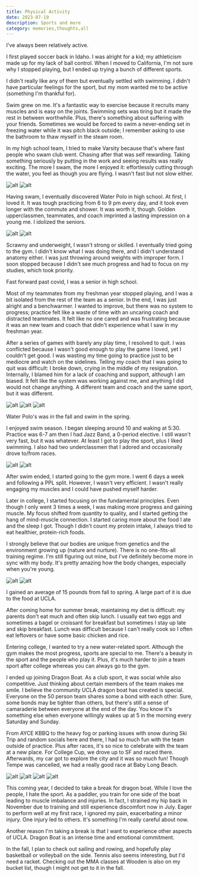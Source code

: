 ```yaml
---
title: Physical Activity
date: 2023-07-19
description: Sports and more
category: memories,thoughts,all
---
```


I've always been relatively active. 

I first played soccer back in Idaho.
I was alright for a kid; my athleticism made up for my lack of ball control.
When I moved to California, I'm not sure why I stopped playing,
but I ended up trying a bunch of different sports.

I didn't really like any of them but eventually settled with swimming.
I didn't have particular feelings for the sport, but my mom wanted me to be active (something I'm thankful for).

Swim grew on me. It's a fantastic way to exercise because it recruits many muscles and is easy on the joints.
Swimming sets was tiring but it made the rest in between worthwhile.
Plus, there's something about suffering with your friends.
Sometimes we would be forced to swim a never-ending set in freezing water while it was pitch black outside; 
I remember asking to use the bathroom to thaw myself in the steam room.

In my high school team, I tried to make Varsity because that's where fast people who swam club went.
Chasing after that was self rewarding.
Taking something seriously by putting in the work and seeing results was really exciting.
The more I swam, the more I enjoyed it: effortlessly cutting through the water, you feel as though you are flying.
I wasn't fast but not slow either.

<div className='flex justify-center'>
    <img src="/swim-fly.jpg" alt="alt" className='w-1/4 rounded-lg mx-4 my-4'></img>
    <img src="/swim-back.jpg" alt="alt" className='w-1/4 rounded-lg mx-4 my-4'></img>
</div>

Having swam, I eventually discovered Water Polo in high school.
At first, I loved it. It was tough practicing from 6 to 9 pm every day, and it took even longer with the commute and shower.
It was worth it, though. Golden upperclassmen, teammates, and coach imprinted a lasting impression on a young me. I idolized the seniors.

<div className='flex justify-center'>
    <img src="/wapo-intense.jpg" alt="alt" className='w-1/4 rounded-lg mx-4 my-4'></img>
    <img src="/wapo-pretty.jpg" alt="alt" className='w-1/4 rounded-lg mx-4 my-4'></img>
</div>

Scrawny and underweight, I wasn't strong or skilled.
I eventually tried going to the gym.
I didn't know what I was doing there, and I didn't understand anatomy either.
I was just throwing around weights with improper form.
I soon stopped because I didn't see much progress and had to focus on my studies, which took priority.

Fast forward past covid, I was a senior in high school.

Most of my teammates from my freshman year stopped playing, 
and I was a bit isolated from the rest of the team as a senior.
In the end, I was just alright and a benchwarmer. 
I wanted to improve, but there was no system to progress;
practice felt like a waste of time with an uncaring coach and distracted teammates.
It felt like no one cared and was frustrating because it was an new team and coach that didn't experience what I saw in my freshman year.

After a series of games with barely any play time, I resolved to quit.
I was conflicted because I wasn't good enough to play the game I loved, yet I couldn't get good. 
I was wasting my time going to practice just to be mediocre and watch on the sidelines.
Telling my coach that I was going to quit was difficult:
I broke down, crying in the middle of my resignation.
Internally, I blamed him for a lack of coaching and support, although I am biased.
It felt like the system was working against me, and anything I did would not change anything.
A different team and coach and the same sport, but it was different.

<div className='flex justify-center'>
    <img src="/wapo-team.jpg" alt="alt" className='w-1/4 rounded-lg mx-4 my-4'></img>
    <img src="/wapo-nails.jpg" alt="alt" className='w-1/4 rounded-lg mx-4 my-4'></img>
    <img src="/wapo-watch.jpg" alt="alt" className='w-1/4 rounded-lg mx-4 my-4'></img>
</div>

Water Polo's was in the fall and swim in the spring.

I enjoyed swim season.
I began sleeping around 10 and waking at 5:30. Practice was 6-7 am then I had Jazz Band, a 0-period elective.
I still wasn't very fast, but it was whatever. At least I got to play the sport, plus I liked swimming. 
I also had two underclassmen that I adored and occasionally drove to/from races.
<div className='flex justify-center'>
    <img src="/swim-underclassmen.jpg" alt="alt" className='w-1/4 rounded-lg mx-4 my-4'></img>
    <img src="/swim-seniors.jpg" alt="alt" className='w-1/4 rounded-lg mx-4 my-4'></img>
</div>

After swim ended, I started going to the gym more. I went 6 days a week and following a PPL split.
However, I wasn't very efficient. I wasn't really engaging my muscles and I could have pushed myself harder.

Later in college, I started focusing on the fundamental principles.
Even though I only went 3 times a week, I was making more progress and gaining muscle. 
My focus shifted from quantity to quality, and I started getting the hang of mind-muscle connection. 
I started caring more about the food I ate and the sleep I got. 
Though I didn't count my protein intake, I always tried to eat healthier, protein-rich foods.

I strongly believe that our bodies are unique from genetics and the environment growing up (nature and nurture).
There is no one-fits-all training regime. 
I'm still figuring out mine, but I've definitely become more in sync with my body.
It's pretty amazing how the body changes, especially when you're young.

<div className='flex justify-center'>
    <img src="/gym-ig.jpg" alt="alt" className='w-1/4 rounded-lg mx-4 my-4'></img>
    <img src="/gym-paris.jpg" alt="alt" className='w-1/4 rounded-lg mx-4 my-4'></img>
</div>

I gained an average of 15 pounds from fall to spring. A large part of it is due to the food at UCLA.

After coming home for summer break, maintaining my diet is difficult: my parents don't eat much and often skip lunch. 
I usually eat two eggs and sometimes a bagel or croissant for breakfast but sometimes I stay up late and skip breakfast.
Lunch was difficult because I can't really cook so I often eat leftovers or have some basic chicken and rice.

Entering college, I wanted to try a new water-related sport.
Although the gym makes the most progress, sports are special to me.
There's a beauty in the sport and the people who play it.
Plus, it's much harder to join a team sport after college whereas you can always go to the gym.

I ended up joining Dragon Boat.
As a club sport, it was social while also competitive. 
Just thinking about certain members of the team makes me smile.
I believe the community UCLA dragon boat has created is special.
Everyone on the 50 person team shares some a bond with each other.
Sure, some bonds may be tighter than others,
but there's still a sense of camaraderie between everyone at the end of the day.
You know it's something else when everyone willingly wakes up at 5 in the morning every Saturday and Sunday.

From AYCE KBBQ to the heavy fog or parking issues with snow during Ski Trip and random socials here and there, 
I had so much fun with the team outside of practice.
Plus after races, it's so nice to celebrate with the team at a new place. For College Cup, we drove up to SF and raced there.
Afterwards, my car got to explore the city and it was so much fun!
Though Tempe was cancelled, we had a really good race at Baby Long Beach.

<div className='flex justify-center'>
    <img src="/db-cc.jpg" alt="alt" className='w-1/4 rounded-lg mx-4 my-4'></img>
    <img src="/db-golden-photoshoot.jpg" alt="alt" className='w-1/4 rounded-lg mx-4 my-4'></img>
    <img src="/db-bblb.jpg" alt="alt" className='w-1/4 rounded-lg mx-4 my-4'></img>
    <img src="/db-bigboys.jpg" alt="alt" className='w-1/4 rounded-lg mx-4 my-4'></img>
</div>

This coming year, I decided to take a break for dragon boat. 
While I love the people, I hate the sport.
As a paddler, you train for one side of the boat leading to muscle imbalance and injuries.
In fact, I strained my hip back in November due to training and still experience discomfort now in July.
Eager to perform well at my first race, I ignored my pain, exacerbating a minor injury.
One injury led to others. It's something I'm really careful about now.

Another reason I'm taking a break is that I want to experience other aspects of UCLA.
Dragon Boat is an intense time and emotional commitment.

In the fall, I plan to check out sailing and rowing, and hopefully play basketball or volleyball on the side.
Tennis also seems interesting, but I'd need a racket. Checking out the MMA classes at Wooden is also on my bucket list, though I might not get to it in the fall.